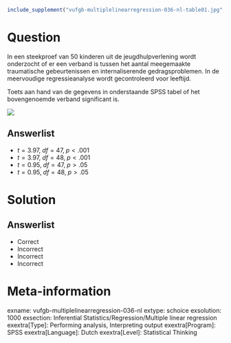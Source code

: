 ```r
include_supplement("vufgb-multiplelinearregression-036-nl-table01.jpg", recursive = TRUE)
```

Question
========

In een steekproef van 50 kinderen uit de jeugdhulpverlening wordt onderzocht of er een verband is tussen het aantal meegemaakte traumatische gebeurtenissen en internaliserende gedragsproblemen. In de meervoudige regressieanalyse wordt gecontroleerd voor leeftijd.

Toets aan hand van de gegevens in onderstaande SPSS tabel of het bovengenoemde verband significant is.

![](vufgb-multiplelinearregression-036-nl-table01.jpg)
  
Answerlist
----------
* $t = 3.97,\;df = 47,\;p < .001$
* $t = 3.97,\;df = 48,\;p < .001$
* $t = 0.95,\;df = 47,\;p > .05$
* $t = 0.95,\;df = 48,\;p > .05$

Solution
========

Answerlist
----------
* Correct
* Incorrect
* Incorrect
* Incorrect

Meta-information
================
exname: vufgb-multiplelinearregression-036-nl
extype: schoice
exsolution: 1000
exsection: Inferential Statistics/Regression/Multiple linear regression
exextra[Type]: Performing analysis, Interpreting output
exextra[Program]: SPSS
exextra[Language]: Dutch
exextra[Level]: Statistical Thinking
